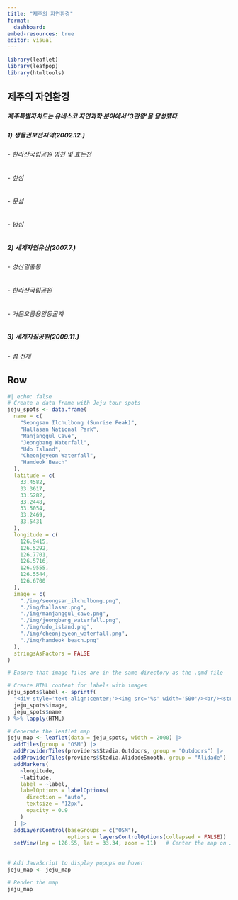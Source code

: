 ```yaml
---
title: "제주의 자연환경"
format:
  dashboard:
embed-resources: true
editor: visual
---
```


```r
library(leaflet)
library(leafpop)
library(htmltools)
```

## 제주의 자연환경 {.sidebar width="350px"}

##### 제주특별자치도는 유네스코 자연과학 분야에서 '3관왕'을 달성했다.

##### **1) 생물권보전지역(2002.12.)**

###### - 한라산국립공원 영천 및 효돈천

###### - 섶섬

###### - 문섬

###### - 범섬

##### **2) 세계자연유산(2007.7.)**

###### - 성산일출봉

###### - 한라산국립공원

###### - 거문오름용암동굴계

##### **3) 세계지질공원(2009.11.)**

###### - 섬 전체

## Row

```r
#| echo: false
# Create a data frame with Jeju tour spots
jeju_spots <- data.frame(
  name = c(
    "Seongsan Ilchulbong (Sunrise Peak)", 
    "Hallasan National Park", 
    "Manjanggul Cave", 
    "Jeongbang Waterfall", 
    "Udo Island", 
    "Cheonjeyeon Waterfall", 
    "Hamdeok Beach"
  ),
  latitude = c(
    33.4582, 
    33.3617, 
    33.5282, 
    33.2448, 
    33.5054, 
    33.2469, 
    33.5431
  ),
  longitude = c(
    126.9415, 
    126.5292, 
    126.7701, 
    126.5716, 
    126.9555, 
    126.5544, 
    126.6700
  ),
  image = c(
    "./img/seongsan_ilchulbong.png", 
    "./img/hallasan.png", 
    "./img/manjanggul_cave.png", 
    "./img/jeongbang_waterfall.png", 
    "./img/udo_island.png", 
    "./img/cheonjeyeon_waterfall.png", 
    "./img/hamdeok_beach.png"
  ),
  stringsAsFactors = FALSE
)

# Ensure that image files are in the same directory as the .qmd file

# Create HTML content for labels with images
jeju_spots$label <- sprintf(
  "<div style='text-align:center;'><img src='%s' width='500'/><br/><strong>%s</strong></div>",
  jeju_spots$image,
  jeju_spots$name
) %>% lapply(HTML)

# Generate the leaflet map
jeju_map <- leaflet(data = jeju_spots, width = 2000) |> 
  addTiles(group = "OSM") |> 
  addProviderTiles(providers$Stadia.Outdoors, group = "Outdoors") |>   # Add default OpenStreetMap tiles
  addProviderTiles(providers$Stadia.AlidadeSmooth, group = "Alidade") |>
  addMarkers(
    ~longitude, 
    ~latitude, 
    label = ~label,
    labelOptions = labelOptions(
      direction = "auto",
      textsize = "12px",
      opacity = 0.9
    )
  ) |> 
  addLayersControl(baseGroups = c("OSM"),
                   options = layersControlOptions(collapsed = FALSE)) |> 
  setView(lng = 126.55, lat = 33.34, zoom = 11)   # Center the map on Jeju Island
  
  
# Add JavaScript to display popups on hover
jeju_map <- jeju_map 

# Render the map
jeju_map
```
